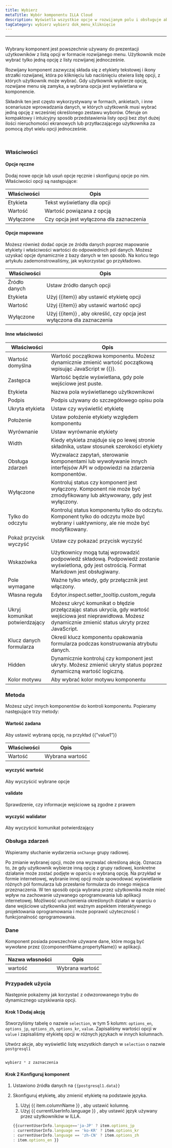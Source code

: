 ```yaml
---
title: Wybierz
metaTitle: Wybór komponentu ILLA Cloud
description: Wyświetla wszystkie opcje w rozwijanym polu i obsługuje aby wybrać 1 opcję.
tagCategory: wybierz wybierz dok_menu_kliknięcie
---
```


* * *

## <Heading hidden>Wybierz</Heading>

Wybrany komponent jest powszechnie używany do prezentacji użytkowników z listą opcji w formacie rozwijanego menu. Użytkownik może wybrać tylko jedną opcję z listy rozwijanej jednocześnie.

Rozwijany komponent zazwyczaj składa się z etykiety tekstowej i ikony strzałki rozwijanej, która po kliknięciu lub naciśnięciu otwiera listę opcji, z których użytkownik może wybrać. Gdy użytkownik wybierze opcję, rozwijane menu się zamyka, a wybrana opcja jest wyświetlana w komponencie.

Składnik ten jest często wykorzystywany w formach, ankietach, i inne scenariusze wprowadzania danych, w których użytkownik musi wybrać jedną opcję z wcześniej określonego zestawu wyborów. Oferuje on kompaktowy i intuicyjny sposób przedstawienia listy opcji bez zbyt dużej ilości nieruchomości ekranowych lub przytłaczającego użytkownika za pomocą zbyt wielu opcji jednocześnie.

<img src='https://cdn.illacloud.com/official-website/img/docs/assemble/select1.png' alt="" />

<img src='https://cdn.illacloud.com/official-website/img/docs/assemble/select2.png' alt="" />

### Właściwości

#### Opcje ręczne

Dodaj nowe opcje lub usuń opcje ręcznie i skonfiguruj opcje po nim. Właściwości opcji są następujące: 

| Właściwości | Opis                                     |
| ----------- | ---------------------------------------- |
| Etykieta    | Tekst wyświetlany dla opcji              |
| Wartość     | Wartość powiązana z opcją                |
| Wyłączone   | Czy opcja jest wyłączona dla zaznaczenia |

#### Opcje mapowane

Możesz również dodać opcje ze źródła danych poprzez mapowanie etykiety i właściwości wartości do odpowiednich pól danych. Możesz uzyskać opcje dynamicznie z bazy danych w ten sposób. Na końcu tego artykułu zademonstrowaliśmy, jak wykorzystać go przykładowo.

| Właściwości   | Opis                                                                   |
| ------------- | ---------------------------------------------------------------------- |
| Źródło danych | Ustaw źródło danych opcji                                              |
| Etykieta      | Użyj {{item}} aby ustawić etykietę opcji                               |
| Wartość       | Użyj {{item}} aby ustawić wartość opcji                                |
| Wyłączone     | Użyj {{item}} , aby określić, czy opcja jest wyłączona dla zaznaczenia |

#### Inne właściwości

| Właściwości                    | Opis                                                                                                                                                               |
| ------------------------------ | ------------------------------------------------------------------------------------------------------------------------------------------------------------------ |
| Wartość domyślna               | Wartość początkowa komponentu. Możesz dynamicznie zmienić wartość początkową wpisując JavaScript w {{}}.                                                           |
| Zastępca                       | Wartość będzie wyświetlana, gdy pole wejściowe jest puste.                                                                                                         |
| Etykieta                       | Nazwa pola wyświetlanego użytkownikowi                                                                                                                             |
| Podpis                         | Podpis używany do szczegółowego opisu pola                                                                                                                         |
| Ukryta etykieta                | Ustaw czy wyświetlić etykietę                                                                                                                                      |
| Położenie                      | Ustaw położenie etykiety względem komponentu                                                                                                                       |
| Wyrównanie                     | Ustaw wyrównanie etykiety                                                                                                                                          |
| Width                          | Kiedy etykieta znajduje się po lewej stronie składnika, ustaw stosunek szerokości etykiety                                                                         |
| Obsługa zdarzeń                | Wyzwalacz zapytań, sterowanie komponentami lub wywoływanie innych interfejsów API w odpowiedzi na zdarzenia komponentów.                                           |
| Wyłączone                      | Kontroluj status czy komponent jest wyłączony. Komponent nie może być zmodyfikowany lub aktywowany, gdy jest wyłączony.                                            |
| Tylko do odczytu               | Kontroluj status komponentu tylko do odczytu. Komponent tylko do odczytu może być wybrany i uaktywniony, ale nie może być modyfikowany.                            |
| Pokaż przycisk wyczyść         | Ustaw czy pokazać przycisk wyczyść                                                                                                                                 |
| Wskazówka                      | Użytkownicy mogą tutaj wprowadzić podpowiedź składową. Podpowiedź zostanie wyświetlona, gdy jest ostrością. Format Markdown jest obsługiwany.                      |
| Pole wymagane                  | Ważne tylko wtedy, gdy przełącznik jest włączony.                                                                                                                  |
| Własna reguła                  | Edytor.inspect.setter_tooltip.custom_reguła                                                                                                                        |
| Ukryj komunikat potwierdzający | Możesz ukryć komunikat o błędzie przełączając status ukrycia, gdy wartość wejściowa jest nieprawidłowa. Możesz dynamicznie zmienić status ukryty przez JavaScript. |
| Klucz danych formularza        | Określ klucz komponentu opakowania formularza podczas konstruowania atrybutu danych.                                                                               |
| Hidden                         | Dynamicznie kontroluj czy komponent jest ukryty. Możesz zmienić ukryty status poprzez dynamiczną wartość logiczną.                                                 |
| Kolor motywu                   | Aby wybrać kolor motywu komponentu                                                                                                                                 |

### Metoda

Możesz użyć innych komponentów do kontroli komponentu. Popieramy następujące trzy metody:

#### Wartość zadana

Aby ustawić wybraną opcję, na przykład {{”value1”}}

| Właściwości | Opis            |
| ----------- | --------------- |
| Wartość     | Wybrana wartość |

#### wyczyść wartość

Aby wyczyścić wybrane opcje

#### validate

Sprawdzenie, czy informacje wejściowe są zgodne z prawem

#### wyczyść walidator

Aby wyczyścić komunikat potwierdzający

### Obsługa zdarzeń

Wspieramy słuchanie wydarzenia `onChange` grupy radiowej. 

Po zmianie wybranej opcji, może ona wyzwalać określoną akcję. Oznacza to, że gdy użytkownik wybierze inną opcję z grupy radiowej, konkretne działanie może zostać podjęte w oparciu o wybraną opcję. Na przykład w formie internetowej, wybranie innej opcji może spowodować wyświetlanie różnych pól formularza lub przesłanie formularza do innego miejsca przeznaczenia. W ten sposób opcja wybrana przez użytkownika może mieć wpływ na zachowanie używanego oprogramowania lub aplikacji internetowej. Możliwość uruchomienia określonych działań w oparciu o dane wejściowe użytkownika jest ważnym aspektem interaktywnego projektowania oprogramowania i może poprawić użyteczność i funkcjonalność oprogramowania.

### Dane

Komponent posiada powszechnie używane dane, które mogą być wywołane przez {{componentName.propertyName}} w aplikacji.

| Nazwa własności | Opis            |
| --------------- | --------------- |
| wartość         | Wybrana wartość |

### Przypadek użycia

Następnie pokażemy jak korzystać z odwzorowanego trybu do dynamicznego uzyskiwania opcji. 

#### Krok 1 Dodaj akcję

Stworzyliśmy tabelę o nazwie `selection`, w tym 5 kolumn: `options_en`, `options_jp`, `options_zh`, `options_kr`, `value`. Zapisaliśmy wartości opcji w `value` i zapisaliśmy etykietę opcji w różnych językach w innych kolumnach. 

Utwórz akcje, aby wyświetlić listę wszystkich danych w `selection` o nazwie `postgresql1`

<img src='https://cdn.illacloud.com/official-website/img/docs/assemble/radio1.png' alt="" />

```jsx
wybierz * z zaznaczenia
```

#### Krok 2 Konfiguruj komponent

1.  Ustawiono źródła danych na `{{postgresql1.data}}` 
2.  Skonfiguruj etykietę, aby zmienić etykietę na podstawie języka. 

    1.  Użyj {{ item.columnName }} , aby ustawić kolumnę. 
    2.  Użyj {{ currentUserInfo.language }} , aby ustawić język używany przez użytkowników w ILLA.

    ```jsx
    {{currentUserInfo.language=='ja-JP' ? item.options_jp 
    : currentUserInfo.language == 'ko-KR' ? item.options_kr 
    : currentUserInfo.language == 'zh-CN' ? item.options_zh 
    : item.options_en }}
    ```

<img src='https://cdn.illacloud.com/official-website/img/docs/assemble/select3.png' alt="" />
